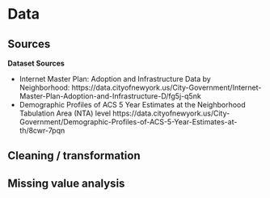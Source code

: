 # Data 

## Sources

**Dataset Sources**

 - Internet Master Plan: Adoption and Infrastructure Data by Neighborhood:
 https://data.cityofnewyork.us/City-Government/Internet-Master-Plan-Adoption-and-Infrastructure-D/fg5j-q5nk
 - Demographic Profiles of ACS 5 Year Estimates at the Neighborhood Tabulation Area (NTA) level
 https://data.cityofnewyork.us/City-Government/Demographic-Profiles-of-ACS-5-Year-Estimates-at-th/8cwr-7pqn

## Cleaning / transformation

## Missing value analysis

